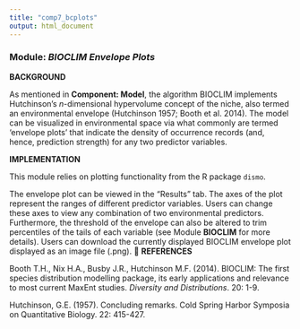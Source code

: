 ---
title: "comp7_bcplots"
output: html_document
---

### **Module:** ***BIOCLIM Envelope Plots*** 

**BACKGROUND**  

As mentioned in **Component: Model**, the algorithm BIOCLIM implements Hutchinson’s *n*-dimensional hypervolume concept of the niche, also termed an environmental envelope (Hutchinson 1957; Booth et al. 2014). The model can be visualized in environmental space via what commonly are termed ‘envelope plots’ that indicate the density of occurrence records (and, hence, prediction strength) for any two predictor variables.

**IMPLEMENTATION** 

This module relies on plotting functionality from the R package `dismo`.

The envelope plot can be viewed in the "Results" tab. The axes of the plot represent the ranges of different predictor variables. Users can change these axes to view any combination of two environmental predictors. Furthermore, the threshold of the envelope can also be altered to trim percentiles of the tails of each variable (see Module **BIOCLIM** for more details). Users can download the currently displayed BIOCLIM envelope plot displayed as an image file (.png).

**REFERENCES**

Booth T.H., Nix H.A., Busby J.R., Hutchinson M.F. (2014). BIOCLIM: The first species distribution modelling package, its early applications and relevance to most current MaxEnt studies. *Diversity and Distributions*. 20: 1-9.

Hutchinson, G.E. (1957). Concluding remarks. Cold Spring Harbor Symposia on Quantitative Biology. 22: 415-427.
